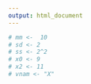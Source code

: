 ```yaml
---
output: html_document
---
```


```r
# mm <-  10
# sd <- 2
# ss <- 2^2
# x0 <- 9
# x2 <- 11
# vnam <- "X"

```
\begin{eqnarray*}
P(`r vnam`> `r x0`) &=& 1- P(`r vnam`\leq `r x0`)\\
              &=& 1- P\left( \frac {`r vnam` - E(`r vnam`)}{\sqrt{V(`r vnam`)}} \leq \frac {`r x0` - `r mm`}{\sqrt{`r ss`}}\right)  \\
              &=& 1- P\left(  Z \leq `r (x0 - mm)/sqrt(ss)`\right) \\
              &=& 1- \Phi(`r (x0 - mm)/sqrt(ss)`)\\
              &=& 1-(1-\Phi(`r -(x0 - mm)/sqrt(ss)`))\\
              &=& 1-(1-`r pnorm(-(x0 - mm)/sqrt(ss))`) \\
              &=& `r pnorm(-(x0 - mm)/sqrt(ss))`
\end{eqnarray*}
